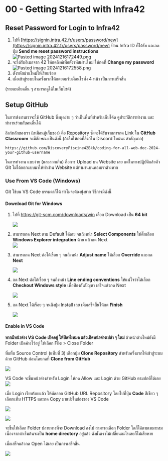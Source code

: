 # 00 - Getting Started with Infra42

## Reset Password for Login to Infra42

1. ไปที่ [https://signin.intra.42.fr/users/password/new](https://signin.intra.42.fr/users/password/new) ป้อน Infra ID ที่ได้รับ และกดปุ่ม **Send me reset password instructions**
	![Pasted image 20241216172449.png](/screenshots/Pasted%20image%2020241216172449.png)
2. จะได้รับอีเมลจาก 42 ให้กดลิงค์เพื่อตั้งรหัสผ่านใหม่ ให้กดที่ **Change my password**
	![Pasted image 20241216172558.png](/screenshots/Pasted%20image%2020241216172558.png)
3. ตั้งรหัสผ่านใหม่ให้เรียบร้อย
4. เมื่อเข้าสู่ระบบในครั้งแรกให้กดยอมรับเงื่อนไขทั้ง 4 หน้า เป็นการเสร็จสิ้น

(รายละเอียดอื่น ๆ สามารถดูได้ในเว็บไซต์)


## Setup GitHub

ในการส่งงานเราจะใช้ GitHub ซึ่งพูดง่าย ๆ ว่าเป็นพื้นที่สำหรับเก็บโค้ด ดูประวัติการทำงาน และทำงานร่วมกับคนอื่นได้

ลิงก์หลักของเรา (เหมือนตู้เก็บของ) คือ Repository ซึ่งจะได้รับจากการกด Link ใน **GitHub Classroom** จะมีลักษณะเป็นดังนี้ (ถ้าลืมให้กดที่ลิงก์ใน Discord ใหม่นะ สำคัญมาก)

```
https://github.com/DiscoveryPiscine42Bkk/coding-for-all-web-dec-2024-your-github-username
```

ในการทำงาน แบบง่าย (และลวกเกิน) คือการ Upload บน Website เลย แต่ในทางปฏิบัติแล้วตัว Git ไม่ได้ออกแบบมาให้ทำผ่าน Website แต่ทำผ่านบนคอมเราต่างหาก

### Use From VS Code (Windows)

Git ใช้บน VS Code ธรรมดาก็ได้ ทำไมจะต้องยุ่งยาก วิธีการมีดังนี้

#### Download Git for Windows

1. ไปที่ https://git-scm.com/downloads/win เลือก Download เป็น **64 bit**
	
	![](/screenshots/Pasted%20image%2020241217004342.png)
2. สามารถกด Next ตาม Default ได้เลย จนถึงหน้า **Select Components** ให้ติ๊กเลือก **Windows Explorer integration** ด้วย แล้วกด Next 	
	![](/screenshots/Pasted%20image%2020241217010849.png)
3. สามารถกด Next ต่อได้เรื่อย ๆ จนถึงหน้า **Adjust name** ให้เลือก **Override** และกด **Next**
	
	![](/screenshots/Pasted%20image%2020241217004707.png)

4. กด Next ต่อได้เรื่อย ๆ จนถึงหน้า **Line ending conventions** ให้แน่ใจว่าได้เลือก **Checkout Windows style** เพื่อป้องกันปัญหา เสร็จแล้วกด Next 
	
	![](/screenshots/Pasted%20image%2020241217004827.png)
5. กด Next ได้เรื่อย ๆ จนถึงปุ่ม Install เลย เมื่อเสร็จสิ้นให้กด **Finish**
	
	![](/screenshots/Pasted%20image%2020241217004931.png)

#### Enable in VS Code

**หากมีหน้าต่าง VS Code เปิดอยู่ ให้ปิดทั้งหมด แล้วเปิดหน้าต่างเปล่า ๆ ใหม่** ถ้าหน้าต่างใหม่ยังมี Folder เปิดค้างไว้อยู่ ให้เลือก File > Close Folder

ที่แท็บ Source Control (แท็บที่ 3) เลือกปุ่ม **Clone Repository** สำหรับครั้งแรกให้เข้าสู่ระบบด้วย GitHub ก่อนโดยกดที่ **Clone from GitHub**

![](/screenshots/Pasted%20image%2020241217005520.png)

VS Code จะขึ้นหน้าต่างสำหรับ Login ให้กด Allow และ Login ด้วย GitHub ตามปกติได้เลย
![](/screenshots/Pasted%20image%2020241217005536.png)

เมื่อ Login เรียบร้อยแล้ว ให้คัดลอก GitHub URL Repository โดยไปที่ปุ่ม **Code** สีเขียว ๆ เลือกแท็บ HTTPS และกด Copy มาแปะในช่องของ VS Code

![](/screenshots/Pasted%20image%2020241217005822.png)

![](/screenshots/Pasted%20image%2020241217005707.png)

จะขึ้นให้เลือก Folder ปลายทางที่จะ Download ลงไป สามารถเลือก Folder ใดก็ได้ตามเหมาะสม เนื่องจากค่าเริ่มต้นจะเป็น **home directory** อยู่แล้ว ดังนั้นเราไม่เปลี่ยนอะไรเลยก็ไม่เสียหาย

เมื่อเสร็จแล้วกด Open ได้เลย เป็นการเสร็จสิ้น

![](/screenshots/Pasted%20image%2020241217010002.png)